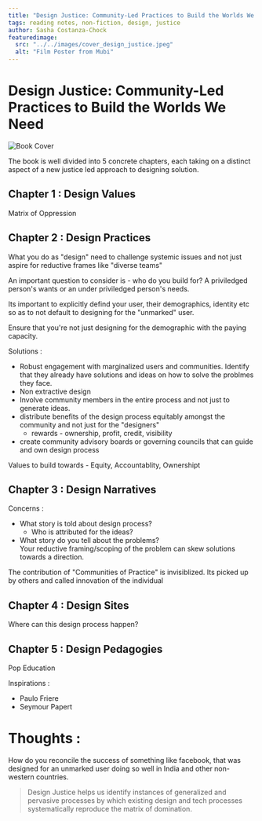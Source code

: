 ```yaml
---
title: "Design Justice: Community-Led Practices to Build the Worlds We Need"
tags: reading notes, non-fiction, design, justice
author: Sasha Costanza-Chock
featuredimage:
  src: "../../images/cover_design_justice.jpeg"
  alt: "Film Poster from Mubi"
---
```


# Design Justice: Community-Led Practices to Build the Worlds We Need

![Book Cover](../../images/cover_design_justice.jpeg)

The book is well divided into 5 concrete chapters, each taking on a distinct aspect of a new justice led approach to designing solution.

## Chapter 1 : Design Values

Matrix of Oppression

## Chapter 2 : Design Practices

What you do as "design" need to challenge systemic issues and not just aspire for reductive frames like "diverse teams"

An important question to consider is - who do you build for? A priviledged person's wants or an under priviledged person's needs.

Its important to explicitly defind your user, their demographics, identity etc so as to not default to designing for the "unmarked" user.

Ensure that you're not just designing for the demographic with the paying capacity.

Solutions :

- Robust engagement with marginalized users and communities. Identify that they already have solutions and ideas on how to solve the problmes they face.
- Non extractive design
- Involve community members in the entire process and not just to generate ideas.
- distribute benefits of the design process equitably amongst the community and not just for the "designers"
  - rewards - ownership, profit, credit, visibility
- create community advisory boards or governing councils that can guide and own design process

Values to build towards - Equity, Accountablity, Ownershipt

## Chapter 3 : Design Narratives

Concerns :

- What story is told about design process?
  - Who is attributed for the ideas?
- What story do you tell about the problems?  
  Your reductive framing/scoping of the problem can skew solutions towards a direction.

The contribution of "Communities of Practice" is invisiblized. Its picked up by others and called innovation of the individual

## Chapter 4 : Design Sites

Where can this design process happen?

## Chapter 5 : Design Pedagogies

Pop Education

Inspirations :

- Paulo Friere
- Seymour Papert

# Thoughts :

How do you reconcile the success of something like facebook, that was designed for an unmarked user doing so well in India and other non-western countries.

> Design Justice helps us identify instances of generalized and pervasive processes by which existing design and tech processes systematically reproduce the matrix of domination.
